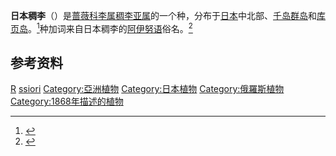 {{Speciesbox
| image = Prunus ssiori 1.JPG
| image_caption = 
| genus = Prunus
| parent = Prunus subg. Padus
| species = ssiori
| authority = [[F.Schmidt|F.Schmidt]]
| synonyms = *''Padus ssiori'' <small>(F.Schmidt) C.K.Schneid.</small>
}}

'''日本稠李'''（{{lang-xm|Prunus ssiori}}）是[[蔷薇科|蔷薇科]][[李属|李属]][[稠李亚属|稠李亚属]]的一个种，分布于[[日本|日本]]中北部、[[千岛群岛|千岛群岛]]和[[库页岛|库页岛]]。<ref>{{Cite web|title=''Prunus ssiori'' F.Schmidt|url=http://powo.science.kew.org/taxon/urn:lsid:ipni.org:names:730304-1|accessdate=2021-03-02|work=Plants of the World Online|publisher=Kew Science|archive-date=2020-06-27|archive-url=https://web.archive.org/web/20200627061406/http://powo.science.kew.org/taxon/urn:lsid:ipni.org:names:730304-1|dead-url=no}}</ref>种加词来自日本稠李的[[阿伊努语|阿伊努语]]俗名{{lang|ja|シウリ}}。<ref>{{Cite web|title=シウリ（シウリザクラ）|url=http://www.ainu-museum.or.jp/siror/book/detail_sp.php?book_id=P0207|accessdate=2021-03-02|work=アイヌと自然デジタル図鑑|publisher=アイヌ民族博物館}}</ref>

== 参考资料 ==
<references />

{{Taxonbar}}

[[Category:稠李亚属|R]]
[[Category:李属|ssiori]]
[[Category:亞洲植物|Category:亞洲植物]]
[[Category:日本植物|Category:日本植物]]
[[Category:俄羅斯植物|Category:俄羅斯植物]]
[[Category:1868年描述的植物|Category:1868年描述的植物]]

{{biology-stub}}